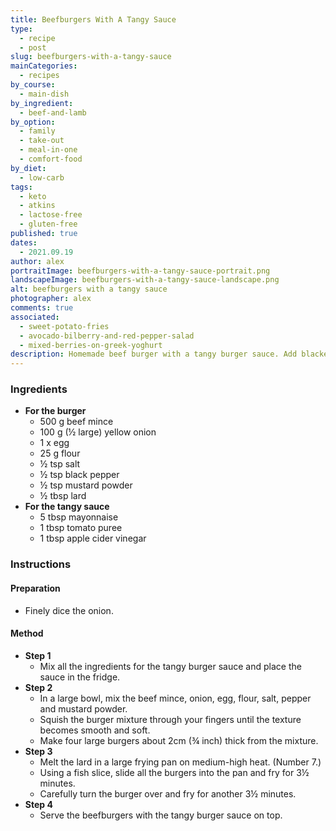```yaml
---
title: Beefburgers With A Tangy Sauce
type:
  - recipe
  - post
slug: beefburgers-with-a-tangy-sauce
mainCategories:
  - recipes
by_course:
  - main-dish
by_ingredient:
  - beef-and-lamb
by_option:
  - family
  - take-out
  - meal-in-one
  - comfort-food
by_diet:
  - low-carb
tags:
  - keto
  - atkins
  - lactose-free
  - gluten-free
published: true
dates:
  - 2021.09.19
author: alex
portraitImage: beefburgers-with-a-tangy-sauce-portrait.png
landscapeImage: beefburgers-with-a-tangy-sauce-landscape.png
alt: beefburgers with a tangy sauce
photographer: alex
comments: true
associated:
  - sweet-potato-fries
  - avocado-bilberry-and-red-pepper-salad
  - mixed-berries-on-greek-yoghurt
description: Homemade beef burger with a tangy burger sauce. Add blackened onions, tomato, lettuce and bread choice.
---
```


<Ingredients>

### Ingredients

- **For the burger**
  - 500 g beef mince
  - 100 g (½ large) yellow onion
  - 1 x egg
  - 25 g flour
  - ½ tsp salt
  - ½ tsp black pepper
  - ½ tsp mustard powder
  - ½ tbsp lard
- **For the tangy sauce**
  - 5 tbsp mayonnaise
  - 1 tbsp tomato puree
  - 1 tbsp apple cider vinegar

</Ingredients>

<Instructions>

### Instructions

#### Preparation

- Finely dice the onion.

#### Method

- **Step 1**
  - Mix all the ingredients for the tangy burger sauce and place the sauce in the fridge.
- **Step 2**
  - In a large bowl, mix the beef mince, onion, egg, flour, salt, pepper and mustard powder.
  - Squish the burger mixture through your fingers until the texture becomes smooth and soft.
  - Make four large burgers about 2cm (¾ inch) thick from the mixture.
- **Step 3**
  - Melt the lard in a large frying pan on medium-high heat. (Number 7.)
  - Using a fish slice, slide all the burgers into the pan and fry for 3½ minutes.
  - Carefully turn the burger over and fry for another 3½ minutes.
- **Step 4**
  - Serve the beefburgers with the tangy burger sauce on top.

</Instructions>
